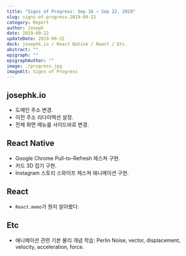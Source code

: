 ```yaml
---
title: "Signs of Progress: Sep 16 ~ Sep 22, 2019"
slug: signs-of-progress-2019-09-22
category: Report
author: Joseph
date: 2019-09-22
updateDate: 2019-09-22
deck: josephk.io / React Native / React / Etc.
abstract: ""
epigraph: ""
epigraphAuthor: ""
image: ./progress.jpg
imageAlt: Signs of Progress
---
```


## josephk.io

- 도메인 주소 변경.
- 이전 주소 리다이렉션 설정.
- 전체 화면 메뉴를 사이드바로 변경.

## React Native

- Google Chrome Pull-to-Refresh 제스쳐 구현.
- 카드 3D 접기 구현.
- Instagram 스토리 스와이프 제스쳐 애니메이션 구현.

## React

- `React.memo`가 뭔지 알아봤다.

## Etc

- 애니메이션 관련 기본 물리 개념 학습: Perlin Noise, vector, displacement, velocity, acceleration, force.